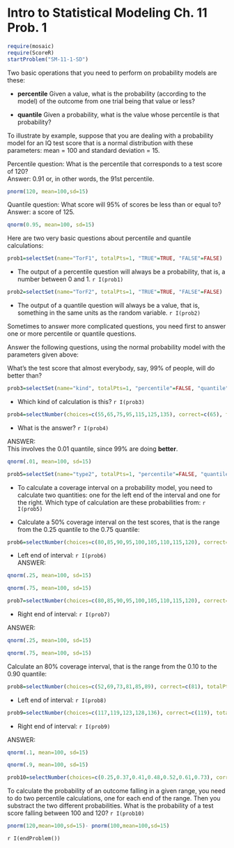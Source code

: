 Intro to Statistical Modeling Ch. 11 Prob. 1
===============================================
```r
require(mosaic)
require(ScoreR)
startProblem("SM-11-1-SD")
```

Two basic operations that you need to perform on probability models are these:

* **percentile** Given a value, what is the probability (according to the model) of the outcome from one trial being that value or less?

* **quantile** Given a probability, what is the value whose percentile is that probability?

To illustrate by example, suppose that you are dealing with a probability model for an IQ test score that is a normal distribution with these parameters: mean = 100 and standard deviation = 15.

Percentile question: What is the percentile that corresponds to a test score of 120?      
Answer: $0.91$ or, in other words, the 91st percentile. 

```r
pnorm(120, mean=100,sd=15)
```

Quantile question: What score will 95% of scores be less than or equal to?    
Answer: a score of 125.

```r
qnorm(0.95, mean=100, sd=15)
```

Here are two very basic questions about percentile and quantile calculations:

```r
prob1=selectSet(name="TorF1", totalPts=1, "TRUE"=TRUE, "FALSE"=FALSE)
```
* The output of a percentile question will always be a probability, that is, a number between 0 and 1. `r I(prob1)`

```r
prob2=selectSet(name="TorF2", totalPts=1, "TRUE"=TRUE, "FALSE"=FALSE)
```
* The output of a quantile question will always be a value, that is, something in the same units as the random variable. `r I(prob2)`

Sometimes to answer more complicated questions, you need first to answer one or more percentile or quantile questions.

Answer the following questions, using the normal probability model with the parameters given above: 

What's the test score that almost everybody, say, 99% of people, will do better than?  
```r
prob3=selectSet(name="kind", totalPts=1, "percentile"=FALSE, "quantile"=TRUE)
```
* Which kind of calculation is this? `r I(prob3)`
```r
prob4=selectNumber(choices=c(55,65,75,95,115,125,135), correct=c(65), totalPts=1, name="answer")
```
* What is the answer? `r I(prob4)`

<aside>
ANSWER:    
This involves the 0.01 quantile, since 99% are doing **better**.
```r
qnorm(.01, mean=100, sd=15)
```
</aside>

```r
prob5=selectSet(name="type2", totalPts=1, "percentile"=FALSE, "quantile"=TRUE)
```
* To calculate a coverage interval on a probability model, you need to calculate two quantities: one for the left end of the interval and one for the right.  Which type of calculation are these probabilities from: `r I(prob5)`

* Calculate a 50% coverage interval on the test scores, that is the range from the 0.25 quantile to the 0.75 quantile:
```r
prob6=selectNumber(choices=c(80,85,90,95,100,105,110,115,120), correct=c(90), totalPts=1, name="50per.left")
```
* Left end of interval: `r I(prob6)`
<aside>
ANSWER:    
```r
qnorm(.25, mean=100, sd=15)
```

```r
qnorm(.75, mean=100, sd=15)
```
</aside>

```r
prob7=selectNumber(choices=c(80,85,90,95,100,105,110,115,120), correct=c(110), totalPts=1, name="50per.right")
```
* Right end of interval: `r I(prob7)`

<aside>
ANSWER:    
```r
qnorm(.25, mean=100, sd=15)
```

```r
qnorm(.75, mean=100, sd=15)
```
</aside>

Calculate an 80% coverage interval, that is the range from the 0.10 to the 0.90 quantile:
```r
prob8=selectNumber(choices=c(52,69,73,81,85,89), correct=c(81), totalPts=1, name="80per.left")
```
* Left end of interval: `r I(prob8)`
```r
prob9=selectNumber(choices=c(117,119,123,128,136), correct=c(119), totalPts=1, name="80per.right")
```
* Right end of interval: `r I(prob9)`

<aside>
ANSWER:    
```r
qnorm(.1, mean=100, sd=15)
```

```r
qnorm(.9, mean=100, sd=15)
```
</aside>

```r
prob10=selectNumber(choices=c(0.25,0.37,0.41,0.48,0.52,0.61,0.73), correct=c(0.41), totalPts=1, name="100to120")
```
To calculate the probability of an outcome falling in a given range, you need to do two percentile calculations, one for each end of the range.  Then you substract the two different probabilities. What is the probability of a test score falling between 100 and 120? `r I(prob10)`

<aside>
```r
pnorm(120,mean=100,sd=15)- pnorm(100,mean=100,sd=15)
```
</aside>

`r I(endProblem())`